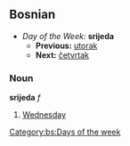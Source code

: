 ==Bosnian==
*''Day of the Week:'' '''srijeda'''
**'''Previous:''' [[utorak]]
**'''Next:''' [[četvrtak]]
===Noun===
'''srijeda''' ''f''
#[[Wednesday]]
[[Category:bs:Days of the week]]